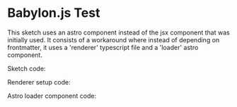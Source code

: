 ﻿

# Babylon.js Test

This sketch uses an astro component instead of the jsx component that was initially used. It consists of a workaround where instead of depending on frontmatter, it uses a 'renderer' typescript file and a 'loader' astro component.

<BabylonSketch sketchId="babylon-test-simple" />

Sketch code:
<CodeSnippet src="babylon-test-simple.ts" lang="typescript"/>

Renderer setup code:
<CodeSnippet src="babylonRenderer.ts" lang="typescript"/>

Astro loader component code:
<CodeSnippet src="BabylonSketchLoader.astro" lang="typescript"/>